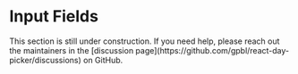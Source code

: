 
# Input Fields


<Callout emoji="🚧">
  This section is still under construction. If you need help, please reach out
  the maintainers in the [discussion
  page](https://github.com/gpbl/react-day-picker/discussions) on GitHub.
</Callout>

```include-example filename="DatePickerDialog.tsx"

```

